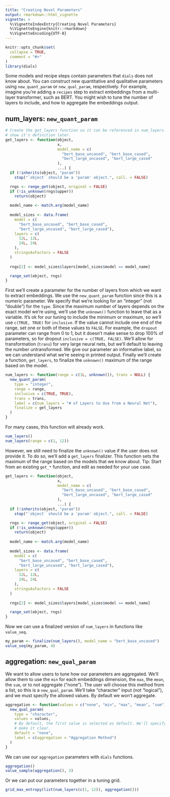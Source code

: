 ```yaml
---
title: "Creating Novel Parameters"
output: rmarkdown::html_vignette
vignette: >
  %\VignetteIndexEntry{Creating Novel Parameters}
  %\VignetteEngine{knitr::rmarkdown}
  %\VignetteEncoding{UTF-8}
---
```


```r
knitr::opts_chunk$set(
  collapse = TRUE,
  comment = "#>"
)
library(dials)
```

Some models and recipe steps contain parameters that `dials` does not know about.
You can construct new quantitative and qualitative parameters using `new_quant_param` or `new_qual_param`, respectively. 
For example, imagine you're adding a `recipes` step to extract embeddings from a multi-layer transformer, such as BERT. 
You might wish to tune the number of layers to include, and how to aggregate the embeddings output.

## num_layers: `new_quant_param`

```r
# Create the get_layers function so it can be referenced in num_layers. We'll
# show it's definition later.
get_layers <- function(object, 
                       x, 
                       model_name = c(
                         "bert_base_uncased", "bert_base_cased", 
                         "bert_large_uncased", "bert_large_cased"
                       ), 
                       ...) {
  if (!inherits(object, "param"))
    stop("`object` should be a 'param' object.", call. = FALSE)

  rngs <- range_get(object, original = FALSE)
  if (!is_unknown(rngs$upper))
    return(object)
  
  model_name <- match.arg(model_name)
  
  model_sizes <- data.frame(
    model = c(
      "bert_base_uncased", "bert_base_cased", 
      "bert_large_uncased", "bert_large_cased"),
    layers = c(
      12L, 12L,
      24L, 24L
    ),
    stringsAsFactors = FALSE
  )
  
  rngs[2] <- model_sizes$layers[model_sizes$model == model_name]

  range_set(object, rngs)
}
```

First we'll create a parameter for the number of layers from which we want to extract embeddings. 
We use the `new_quant_param` function since this is a numeric parameter. 
We specify that we're looking for an "integer" (not "double") for the `type`. 
Since the maximum number of layers depends on the exact model we're using, we'll use the `unknown()` function to leave that as a variable.
It's ok for our tuning to include the minimum or maximum, so we'll use `c(TRUE, TRUE)` for `inclusive`. 
If the value cannot include one end of the range, set one or both of these values to `FALSE`. 
For example, the `dropout` parameter can range from 0 to 1, but it doesn't make sense to drop 100% of parameters, so for dropout `inclusive = c(TRUE, FALSE)`.
We'll allow for transformation (`trans`) for very large neural nets, but we'll default to leaving the number untransformed.
We give our parameter an informative label, so we can understand what we're seeing in printed output.
Finally we'll create a function, `get_layers`, to finalize the `unknown()` maximum of the range based on the model.

```r
num_layers <- function(range = c(1L, unknown()), trans = NULL) {
  new_quant_param(
    type = "integer",
    range = range,
    inclusive = c(TRUE, TRUE),
    trans = trans,
    label = c(num_layers = "# of Layers to Use from a Neural Net"),
    finalize = get_layers
  )
}
```

For many cases, this function will already work.

```r
num_layers()
num_layers(range = c(1, 12))
```

However, we still need to finalize the `unknown()` value if the user does not provide it. To do so, we'll add a `get_layers` finalizer. This function sets the maximum of the range based on the models that we know about. Tip: Start from an existing `get_*` function, and edit as needed for your use case. 

```r
get_layers <- function(object, 
                       x, 
                       model_name = c(
                         "bert_base_uncased", "bert_base_cased", 
                         "bert_large_uncased", "bert_large_cased"
                       ), 
                       ...) {
  if (!inherits(object, "param"))
    stop("`object` should be a 'param' object.", call. = FALSE)

  rngs <- range_get(object, original = FALSE)
  if (!is_unknown(rngs$upper))
    return(object)
  
  model_name <- match.arg(model_name)
  
  model_sizes <- data.frame(
    model = c(
      "bert_base_uncased", "bert_base_cased", 
      "bert_large_uncased", "bert_large_cased"),
    layers = c(
      12L, 12L,
      24L, 24L
    ),
    stringsAsFactors = FALSE
  )
  
  rngs[2] <- model_sizes$layers[model_sizes$model == model_name]

  range_set(object, rngs)
}
```

Now we can use a finalized version of `num_layers` in functions like `value_seq`.

```r
my_param <- finalize(num_layers(), model_name = "bert_base_uncased")
value_seq(my_param, 4)
```

## aggregation: `new_qual_param`

We want to allow users to tune how our parameters are aggregated. 
We'll allow them to use the `min` for each embeddings dimension, the `max`, the `mean`, the `sum`, or to not aggregate ("none").
The user will choose this method from a list, so this is a `new_qual_param`.
We'll take "character" input (not "logical"), and we must specify the allowed values.
By default we won't aggregate.

```r
aggregation <- function(values = c("none", "min", "max", "mean", "sum")) {
  new_qual_param(
    type = "character",
    values = values,
    # By default, the first value is selected as default. We'll specify that to
    # make it clear.
    default = "none",
    label = c(aggregation = "Aggregation Method")
  )
}
```

We can use our `aggregation` parameters with `dials` functions.

```r
aggregation()
value_sample(aggregation(), 3)
```

Or we can put our parameters together in a tuning grid.

```r
grid_max_entropy(list(num_layers(c(1, 12)), aggregation()))
```
